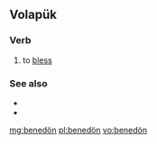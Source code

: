 ==Volapük==

===Verb===
{{head|vo|verb}}

# to [[bless]]

===See also===
* {{l|vo|leloboyn}}
* {{l|vo|lelobön}}

[[mg:benedön]]
[[pl:benedön]]
[[vo:benedön]]